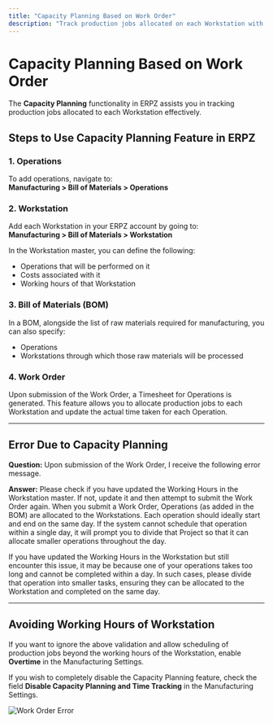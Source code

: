 ```yaml
---
title: "Capacity Planning Based on Work Order"
description: "Track production jobs allocated on each Workstation with the Capacity Planning functionality in ERPZ."
---
```


# Capacity Planning Based on Work Order

The **Capacity Planning** functionality in ERPZ assists you in tracking production jobs allocated to each Workstation effectively.

## Steps to Use Capacity Planning Feature in ERPZ

### **1. Operations**

To add operations, navigate to:  
**Manufacturing > Bill of Materials > Operations**

### **2. Workstation**

Add each Workstation in your ERPZ account by going to:  
**Manufacturing > Bill of Materials > Workstation**

In the Workstation master, you can define the following:
- Operations that will be performed on it
- Costs associated with it
- Working hours of that Workstation

### **3. Bill of Materials (BOM)**

In a BOM, alongside the list of raw materials required for manufacturing, you can also specify:
- Operations
- Workstations through which those raw materials will be processed

### **4. Work Order**

Upon submission of the Work Order, a Timesheet for Operations is generated. This feature allows you to allocate production jobs to each Workstation and update the actual time taken for each Operation.

---

## Error Due to Capacity Planning

**Question:** Upon submission of the Work Order, I receive the following error message.

**Answer:** Please check if you have updated the Working Hours in the Workstation master. If not, update it and then attempt to submit the Work Order again. When you submit a Work Order, Operations (as added in the BOM) are allocated to the Workstations. Each operation should ideally start and end on the same day. If the system cannot schedule that operation within a single day, it will prompt you to divide that Project so that it can allocate smaller operations throughout the day.

If you have updated the Working Hours in the Workstation but still encounter this issue, it may be because one of your operations takes too long and cannot be completed within a day. In such cases, please divide that operation into smaller tasks, ensuring they can be allocated to the Workstation and completed on the same day.

---

## Avoiding Working Hours of Workstation

If you want to ignore the above validation and allow scheduling of production jobs beyond the working hours of the Workstation, enable **Overtime** in the Manufacturing Settings.

If you wish to completely disable the Capacity Planning feature, check the field **Disable Capacity Planning and Time Tracking** in the Manufacturing Settings.

![Work Order Error]()

